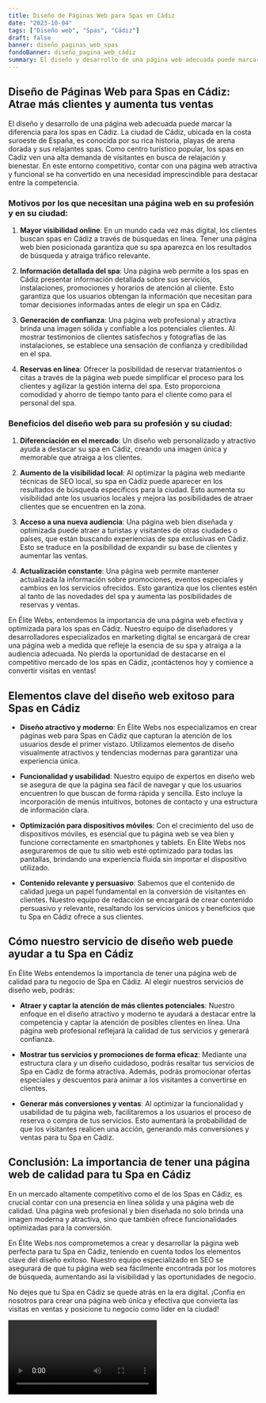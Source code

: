 ```yaml
---
title: Diseño de Páginas Web para Spas en Cádiz
date: "2023-10-04"
tags: ["Diseño web", "Spas", "Cádiz"]
draft: false
banner: diseño_paginas_web_spas
fondoBanner: diseño_pagina_web_cádiz
summary: El diseño y desarrollo de una página web adecuada puede marcar la diferencia para los spas en Cádiz. La ciudad de Cádiz, ubicada en la costa suroeste de España, es conocida por su rica historia, playas de arena dorada y sus relajantes spas. Como centro turístico popular, los spas en Cádiz ven una alta demanda de visitantes en busca de relajación y bienestar. En este entorno competitivo, contar con una página web atractiva y funcional se ha convertido en una necesidad imprescindible para destacar entre la competencia.
---
```



## **Diseño de Páginas Web para Spas en Cádiz: Atrae más clientes y aumenta tus ventas**

El diseño y desarrollo de una página web adecuada puede marcar la diferencia para los spas en Cádiz. La ciudad de Cádiz, ubicada en la costa suroeste de España, es conocida por su rica historia, playas de arena dorada y sus relajantes spas. Como centro turístico popular, los spas en Cádiz ven una alta demanda de visitantes en busca de relajación y bienestar. En este entorno competitivo, contar con una página web atractiva y funcional se ha convertido en una necesidad imprescindible para destacar entre la competencia.

### **Motivos por los que necesitan una página web en su profesión y en su ciudad:**

1. **Mayor visibilidad online**: En un mundo cada vez más digital, los clientes buscan spas en Cádiz a través de búsquedas en línea. Tener una página web bien posicionada garantiza que su spa aparezca en los resultados de búsqueda y atraiga tráfico relevante.

2. **Información detallada del spa**: Una página web permite a los spas en Cádiz presentar información detallada sobre sus servicios, instalaciones, promociones y horarios de atención al cliente. Esto garantiza que los usuarios obtengan la información que necesitan para tomar decisiones informadas antes de elegir un spa en Cádiz.

3. **Generación de confianza**: Una página web profesional y atractiva brinda una imagen sólida y confiable a los potenciales clientes. Al mostrar testimonios de clientes satisfechos y fotografías de las instalaciones, se establece una sensación de confianza y credibilidad en el spa.

4. **Reservas en línea**: Ofrecer la posibilidad de reservar tratamientos o citas a través de la página web puede simplificar el proceso para los clientes y agilizar la gestión interna del spa. Esto proporciona comodidad y ahorro de tiempo tanto para el cliente como para el personal del spa.

### **Beneficios del diseño web para su profesión y su ciudad:**

1. **Diferenciación en el mercado**: Un diseño web personalizado y atractivo ayuda a destacar su spa en Cádiz, creando una imagen única y memorable que atraiga a los clientes.

2. **Aumento de la visibilidad local**: Al optimizar la página web mediante técnicas de SEO local, su spa en Cádiz puede aparecer en los resultados de búsqueda específicos para la ciudad. Esto aumenta su visibilidad ante los usuarios locales y mejora las posibilidades de atraer clientes que se encuentren en la zona.

3. **Acceso a una nueva audiencia**: Una página web bien diseñada y optimizada puede atraer a turistas y visitantes de otras ciudades o países, que están buscando experiencias de spa exclusivas en Cádiz. Esto se traduce en la posibilidad de expandir su base de clientes y aumentar las ventas.

4. **Actualización constante**: Una página web permite mantener actualizada la información sobre promociones, eventos especiales y cambios en los servicios ofrecidos. Esto garantiza que los clientes estén al tanto de las novedades del spa y aumenta las posibilidades de reservas y ventas.

En Élite Webs, entendemos la importancia de una página web efectiva y optimizada para los spas en Cádiz. Nuestro equipo de diseñadores y desarrolladores especializados en marketing digital se encargará de crear una página web a medida que refleje la esencia de su spa y atraiga a la audiencia adecuada. No pierda la oportunidad de destacarse en el competitivo mercado de los spas en Cádiz, ¡contáctenos hoy y comience a convertir visitas en ventas!

<GifSeo />

<Cta />

## Elementos clave del diseño web exitoso para Spas en Cádiz

- **Diseño atractivo y moderno**: En Élite Webs nos especializamos en crear páginas web para Spas en Cádiz que capturan la atención de los usuarios desde el primer vistazo. Utilizamos elementos de diseño visualmente atractivos y tendencias modernas para garantizar una experiencia única.

- **Funcionalidad y usabilidad**: Nuestro equipo de expertos en diseño web se asegura de que la página sea fácil de navegar y que los usuarios encuentren lo que buscan de forma rápida y sencilla. Esto incluye la incorporación de menús intuitivos, botones de contacto y una estructura de información clara.

- **Optimización para dispositivos móviles**: Con el crecimiento del uso de dispositivos móviles, es esencial que tu página web se vea bien y funcione correctamente en smartphones y tablets. En Élite Webs nos aseguraremos de que tu sitio web esté optimizado para todas las pantallas, brindando una experiencia fluida sin importar el dispositivo utilizado.

- **Contenido relevante y persuasivo**: Sabemos que el contenido de calidad juega un papel fundamental en la conversión de visitantes en clientes. Nuestro equipo de redacción se encargará de crear contenido persuasivo y relevante, resaltando los servicios únicos y beneficios que tu Spa en Cádiz ofrece a sus clientes.

## Cómo nuestro servicio de diseño web puede ayudar a tu Spa en Cádiz

En Élite Webs entendemos la importancia de tener una página web de calidad para tu negocio de Spa en Cádiz. Al elegir nuestros servicios de diseño web, podrás:

- **Atraer y captar la atención de más clientes potenciales**: Nuestro enfoque en el diseño atractivo y moderno te ayudará a destacar entre la competencia y captar la atención de posibles clientes en línea. Una página web profesional reflejará la calidad de tus servicios y generará confianza.

- **Mostrar tus servicios y promociones de forma eficaz**: Mediante una estructura clara y un diseño cuidadoso, podrás resaltar tus servicios de Spa en Cádiz de forma atractiva. Además, podrás promocionar ofertas especiales y descuentos para animar a los visitantes a convertirse en clientes.

- **Generar más conversiones y ventas**: Al optimizar la funcionalidad y usabilidad de tu página web, facilitaremos a los usuarios el proceso de reserva o compra de tus servicios. Esto aumentará la probabilidad de que los visitantes realicen una acción, generando más conversiones y ventas para tu Spa en Cádiz.

## Conclusión: La importancia de tener una página web de calidad para tu Spa en Cádiz

En un mercado altamente competitivo como el de los Spas en Cádiz, es crucial contar con una presencia en línea sólida y una página web de calidad. Una página web profesional y bien diseñada no solo brinda una imagen moderna y atractiva, sino que también ofrece funcionalidades optimizadas para la conversión.

En Élite Webs nos comprometemos a crear y desarrollar la página web perfecta para tu Spa en Cádiz, teniendo en cuenta todos los elementos clave del diseño exitoso. Nuestro equipo especializado en SEO se asegurará de que tu página web sea fácilmente encontrada por los motores de búsqueda, aumentando así la visibilidad y las oportunidades de negocio.

No dejes que tu Spa en Cádiz se quede atrás en la era digital. ¡Confía en nosotros para crear una página web única y efectiva que convierta las visitas en ventas y posicione tu negocio como líder en la ciudad!

<Video />

<CtaBot job="Spas" city="Cádiz" />

<Gmaps query="Cádiz+españa+maps" />
